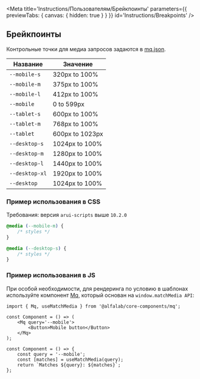 
<Meta
    title='Instructions/Пользователям/Брейкпоинты'
    parameters={{ previewTabs: { canvas: { hidden: true } } }}
    id='Instructions/Breakpoints'
/>

## Брейкпоинты

Контрольные точки для медиа запросов задаются в [mq.json](https://github.com/core-ds/core-components/blob/master/packages/mq/src/mq.json).

| Название       | Значение        |
| -------------- | --------------- |
| `--mobile-s`   | 320px to 100%   |
| `--mobile-m`   | 375px to 100%   |
| `--mobile-l`   | 412px to 100%   |
| `--mobile`     | 0 to 599px      |
| `--tablet-s`   | 600px to 100%   |
| `--tablet-m`   | 768px to 100%   |
| `--tablet`     | 600px to 1023px |
| `--desktop-s`  | 1024px to 100%  |
| `--desktop-m`  | 1280px to 100%  |
| `--desktop-l`  | 1440px to 100%  |
| `--desktop-xl` | 1920px to 100%  |
| `--desktop`    | 1024px to 100%  |

### Пример использования в CSS

Требования: версия `arui-scripts` выше `10.2.0`

```css
@media (--mobile-m) {
    /* styles */
}

@media (--desktop-s) {
    /* styles */
}
```

### Пример использования в JS

При особой необходимости, для рендеринга по условию в шаблонах используйте компонент [Mq](?path=/docs/mq--mq), который основан на `window.matchMedia API`:

```tsx
import { Mq, useMatchMedia } from '@alfalab/core-components/mq';

const Component = () => (
    <Mq query='--mobile'>
        <Button>Mobile button</Button>
    </Mq>
);

const Component = () => {
    const query = '--mobile';
    const [matches] = useMatchMedia(query);
    return `Matches ${query}: ${matches}`;
};
```
